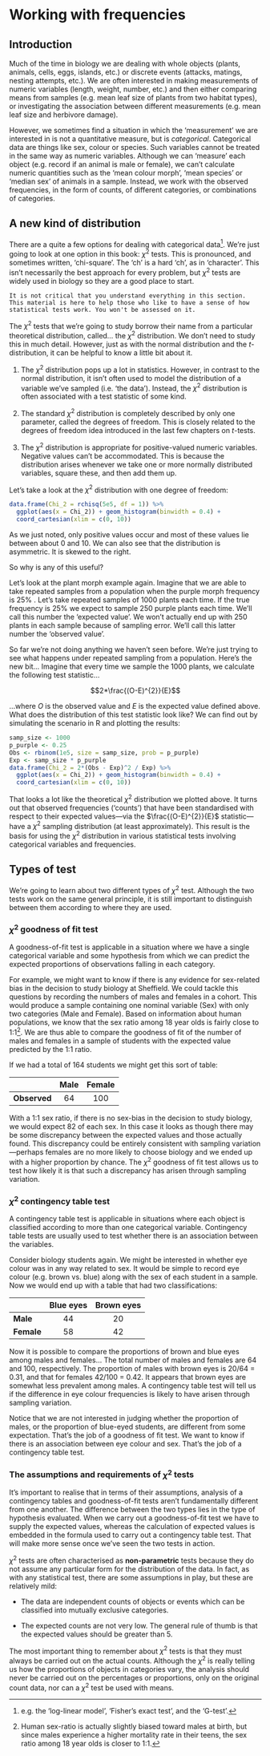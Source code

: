 # Working with frequencies

## Introduction

Much of the time in biology we are dealing with whole objects (plants, animals, cells, eggs, islands, etc.) or discrete events (attacks, matings, nesting attempts, etc.). We are often interested in making measurements of numeric variables (length, weight, number, etc.) and then either comparing means from samples (e.g. mean leaf size of plants from two habitat types), or investigating the association between different measurements (e.g. mean leaf size and herbivore damage).

However, we sometimes find a situation in which the ‘measurement’ we are interested in is not a quantitative measure, but is *categorical*. Categorical data are things like sex, colour or species. Such variables cannot be treated in the same way as numeric variables. Although we can ‘measure’ each object (e.g. record if an animal is male or female), we can’t calculate numeric quantities such as the ‘mean colour morph’, ‘mean species’ or ‘median sex’ of animals in a sample. Instead, we work with the observed frequencies, in the form of counts, of different categories, or combinations of categories.

## A new kind of distribution

There are a quite a few options for dealing with categorical data^[e.g. the 'log-linear model', 'Fisher's exact test', and the 'G-test'.]. We're just going to look at one option in this book: $\chi^2$ tests. This is pronounced, and sometimes written, 'chi-square'. The 'ch' is a hard 'ch', as in 'character'. This isn't necessarily the best approach for every problem, but $\chi^2$ tests are widely used in biology so they are a good place to start.

```block
It is not critical that you understand everything in this section. This material is here to help those who like to have a sense of how statistical tests work. You won't be assessed on it.
```

The $\chi^2$ tests that we're going to study borrow their name from a particular theoretical distribution, called... the $\chi^2$ distribution. We don't need to study this in much detail. However, just as with the normal distribution and the *t*-distribution, it can be helpful to know a little bit about it.

1. The $\chi^2$ distribution pops up a lot in statistics. However, in contrast to the normal distribution, it isn't often used to model the distribution of a variable we've sampled (i.e. 'the data'). Instead, the $\chi^2$ distribution is often associated with a test statistic of some kind.

2. The standard $\chi^2$ distribution is completely described by only one parameter, called the degrees of freedom. This is closely related to the degrees of freedom idea introduced in the last few chapters on *t*-tests.

3. The $\chi^2$ distribution is appropriate for positive-valued numeric variables. Negative values can't be accommodated. This is because the distribution arises whenever we take one or more normally distributed variables, square these, and then add them up.

Let's take a look at the $\chi^2$ distribution with one degree of freedom:

```r
data.frame(Chi_2 = rchisq(5e5, df = 1)) %>%
  ggplot(aes(x = Chi_2)) + geom_histogram(binwidth = 0.4) + 
  coord_cartesian(xlim = c(0, 10))
```
As we just noted, only positive values occur and most of these values lie between about 0 and 10. We can also see that the distribution is asymmetric. It is skewed to the right. 

So why is any of this useful? 

Let's look at the plant morph example again. Imagine that we are able to take repeated samples from a population when the purple morph frequency is 25% . Let's take repeated samples of 1000 plants each time. If the true frequency is 25% we expect to sample 250 purple plants each time. We'll call this number the 'expected value'. We won't actually end up with 250 plants in each sample because of sampling error. We'll call this latter number the 'observed value'. 

So far we're not doing anything we haven't seen before. We're just trying to see what happens under repeated sampling from a population. Here's the new bit... Imagine that every time we sample the 1000 plants, we calculate the following test statistic...

$$2*\frac{(O-E)^{2}}{E}$$

...where $O$ is the observed value and $E$ is the expected value defined above. What does the distribution of this test statistic look like? We can find out by simulating the scenario in R and plotting the results:

```r
samp_size <- 1000
p_purple <- 0.25
Obs <- rbinom(1e5, size = samp_size, prob = p_purple)
Exp <- samp_size * p_purple
data.frame(Chi_2 = 2*(Obs - Exp)^2 / Exp) %>%
  ggplot(aes(x = Chi_2)) + geom_histogram(binwidth = 0.4) + 
  coord_cartesian(xlim = c(0, 10))
```

That looks a lot like the theoretical $\chi^2$ distribution we plotted above. It turns out that observed frequencies ('counts') that have been standardised with respect to their expected values---via the $\frac{(O-E)^{2}}{E}$ statistic---have a $\chi^2$ sampling distribution (at least approximately). This result is the basis for using the $\chi^2$ distribution in various statistical tests involving categorical variables and frequencies.

## Types of test

We're going to learn about two different types of $\chi^2$ test. Although the two tests work on the same general principle, it is still important to distinguish between them according to where they are used.

### $\chi^{2}$ goodness of fit test

A goodness-of-fit test is applicable in a situation where we have a single categorical variable and some hypothesis from which we can predict the expected proportions of observations falling in each category. 

For example, we might want to know if there is any evidence for sex-related bias in the decision to study biology at Sheffield. We could tackle this questions by recording the numbers of males and females in a cohort. This would produce a sample containing one nominal variable (Sex) with only two categories (Male and Female). Based on information about human populations, we know that the sex ratio among 18 year olds is fairly close to 1:1^[Human sex-ratio is actually slightly biased toward males at birth, but since males experience a higher mortality rate in their teens, the sex ratio among 18 year olds is closer to 1:1.]. We are thus able to compare the goodness of fit of the number of males and females in a sample of students with the expected value predicted by the 1:1 ratio. 

If we had a total of 164 students we might get this sort of table:

               Male   Female
------------ ------- --------
**Observed**    64      100

With a 1:1 sex ratio, if there is no sex-bias in the decision to study biology, we would expect 82 of each sex. In this case it looks as though there may be some discrepancy between the expected values and those actually found. This discrepancy could be entirely consistent with sampling variation---perhaps females are no more likely to choose biology and we ended up with a higher proportion by chance. The $\chi^{2}$ goodness of fit test allows us to test how likely it is that such a discrepancy has arisen through sampling variation.

### $\chi^{2}$ contingency table test

A contingency table test is applicable in situations where each object is classified according to more than one categorical variable. Contingency table tests are usually used to test whether there is an association between the variables. 

Consider biology students again. We might be interested in whether eye colour was in any way related to sex. It would be simple to record eye colour (e.g. brown vs. blue) along with the sex of each student in a sample. Now we would end up with a table that had two classifications:

               Blue eyes   Brown eyes
  ----------- ----------- ------------
  **Male**        44           20
  **Female**      58           42


Now it is possible to compare the proportions of brown and blue eyes among males and females... The total number of males and females are 64 and 100, respectively. The proportion of males with brown eyes is 20/64 = 0.31, and that for females 42/100 = 0.42. It appears that brown eyes are somewhat less prevalent among males. A contingency table test will tell us if the difference in eye colour frequencies is likely to have arisen through sampling variation.

Notice that we are not interested in judging whether the proportion of males, or the proportion of blue-eyed students, are different from some expectation. That's the job of a goodness of fit test. We want to know if there is an association between eye colour and sex. That's the job of a contingency table test.

### The assumptions and requirements of $\chi^{2}$ tests

It's important to realise that in terms of their assumptions, analysis of a contingency tables and goodness-of-fit tests aren't fundamentally different from one another. The difference between the two types lies in the type of hypothesis evaluated. When we carry out a goodness-of-fit test we have to supply the expected values, whereas the calculation of expected values is embedded in the formula used to carry out a contingency table test. That will make more sense once we've seen the two tests in action.

$\chi^{2}$ tests are often characterised as **non-parametric** tests because they do not assume any particular form for the distribution of the data. In fact, as with any statistical test, there are some assumptions in play, but these are relatively mild:

*   The data are independent counts of objects or events which can be classified into mutually exclusive categories. 

*   The expected counts are not very low. The general rule of thumb is that the expected values should be greater than 5.

The most important thing to remember about $\chi^{2}$ tests is that they must always be carried out on the actual counts. Although the $\chi^{2}$ is really telling us how the proportions of objects in categories vary, the analysis should never be carried out on the percentages or proportions, only on the original count data, nor can a $\chi^{2}$ test be used with means.






